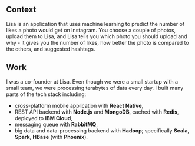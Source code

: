 <div>
<h2>Context</h2>

Lisa is an application that uses machine learning to predict the number of likes a photo would get on Instagram. You choose a couple of photos, upload them to Lisa, and Lisa tells you which photo you should upload and why - it gives you the number of likes, how better the photo is compared to the others, and suggested hashtags.

<h2>Work</h2>

I was a co-founder at Lisa. Even though we were a small startup with a small team, we were processing terabytes of data every day. I built many parts of the tech stack including:

* cross-platform mobile application with **React Native**,
* REST API backend with **Node.js** and **MongoDB**, cached with **Redis**, deployed to **IBM Cloud**,
* messaging queue with **RabbitMQ**,
* big data and data-processing backend with **Hadoop**; specifically **Scala**, **Spark**, **HBase** (with **Phoenix**).

</div>